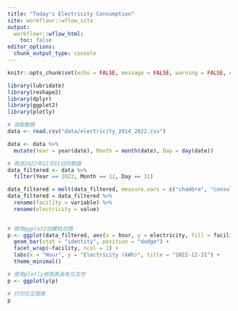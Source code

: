 ```yaml
---
title: "Today's Electricity Consumption"
site: workflowr::wflow_site
output:
  workflowr::wflow_html:
    toc: false
editor_options:
  chunk_output_type: console
---
```


```r
knitr::opts_chunk$set(echo = FALSE, message = FALSE, warning = FALSE, error = FALSE)
``` 

```r
library(lubridate)
library(reshape2)
library(dplyr)
library(ggplot2)
library(plotly)
```

```r
# 读取数据
data <- read.csv("data/electricity_2014_2022.csv")

data <- data %>%
  mutate(Year = year(date), Month = month(date), Day = day(date))

# 筛选2022年12月31日的数据
data_filtered <- data %>%
  filter(Year == 2022, Month == 12, Day == 31)

data_filtered = melt(data_filtered, measure.vars = c("chambre", "consultation", "bureau"))
data_filtered = data_filtered %>%
  rename(facility = variable) %>%
  rename(electricity = value)
  

# 使用ggplot2创建柱状图
p <- ggplot(data_filtered, aes(x = hour, y = electricity, fill = facility)) +
  geom_bar(stat = "identity", position = "dodge") +
  facet_wrap(~facility, ncol = 1) +
  labs(x = "Hour", y = "Electricity (kWh)", title = "2022-12-31") +
  theme_minimal()
```


```r
# 使用plotly使图表具有交互性
p <- ggplotly(p)

# 打印交互图表
p
```







